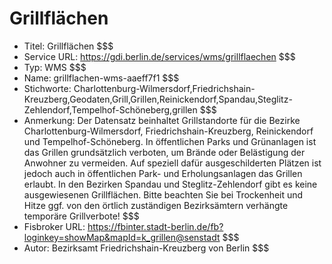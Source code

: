 # Grillflächen
- Titel: Grillflächen $$$
- Service URL: https://gdi.berlin.de/services/wms/grillflaechen $$$
- Typ: WMS $$$
- Name: grillflachen-wms-aaeff7f1 $$$
- Stichworte: Charlottenburg-Wilmersdorf,Friedrichshain-Kreuzberg,Geodaten,Grill,Grillen,Reinickendorf,Spandau,Steglitz-Zehlendorf,Tempelhof-Schöneberg,grillen $$$
- Anmerkung: Der Datensatz beinhaltet Grillstandorte für die Bezirke Charlottenburg-Wilmersdorf, Friedrichshain-Kreuzberg, Reinickendorf und Tempelhof-Schöneberg. In öffentlichen Parks und Grünanlagen ist das Grillen grundsätzlich verboten, um Brände oder Belästigung der Anwohner zu vermeiden. Auf speziell dafür ausgeschilderten Plätzen ist jedoch auch in öffentlichen Park- und Erholungsanlagen das Grillen erlaubt. In den Bezirken Spandau und Steglitz-Zehlendorf gibt es keine ausgewiesenen Grillflächen.
Bitte beachten Sie bei Trockenheit und Hitze ggf. von den örtlich zuständigen Bezirksämtern verhängte temporäre Grillverbote! $$$
- Fisbroker URL: https://fbinter.stadt-berlin.de/fb?loginkey=showMap&mapId=k_grillen@senstadt $$$
- Autor: Bezirksamt Friedrichshain-Kreuzberg von Berlin $$$
